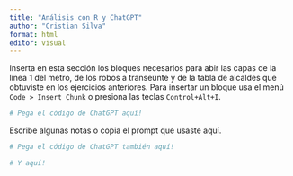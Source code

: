 ```yaml
---
title: "Análisis con R y ChatGPT"
author: "Cristian Silva"
format: html
editor: visual
---
```


Inserta en esta sección los bloques necesarios para abir las capas de la línea 1 del metro, de los robos a transeúnte y de la tabla de alcaldes que obtuviste en los ejercicios anteriores. Para insertar un bloque usa el menú `Code > Insert Chunk` o presiona las teclas `Control+Alt+I`.

```r
# Pega el código de ChatGPT aquí!
```

Escribe algunas notas o copia el prompt que usaste aquí.

```r
# Pega el código de ChatGPT también aquí!
```

```r
# Y aquí!
```
